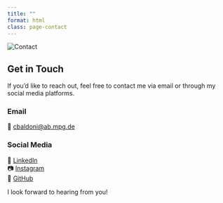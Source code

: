 ```yaml
---
title: ""
format: html
class: page-contact
---
```


::: {.page-icon}
<img src="img/icons/contact.svg" alt="Contact">
:::

## Get in Touch

If you'd like to reach out, feel free to contact me via email or through my social media platforms.

### Email

📧 [cbaldoni\@ab.mpg.de](mailto:cbaldoni@ab.mpg.de)

### Social Media

🔗 [LinkedIn](https://www.linkedin.com/in/cecilia-baldoni-93a1102b9/?original_referer=https%3A%2F%2Fwww%2Egoogle%2Ecom%2F&originalSubdomain=de)
<br>
📷 [Instagram](https://www.instagram.com/cecirockyaosta/?hl=en)
<br>
🐙 [GitHub](https://github.com/cecibaldoni)
<br>


I look forward to hearing from you!
